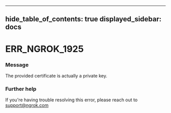 

---
hide_table_of_contents: true
displayed_sidebar: docs
---


# ERR_NGROK_1925

### Message
The provided certificate is actually a private key.

<ErrorDetails error="err_ngrok_1925" />



### Further help
If you're having trouble resolving this error, please reach out to [support@ngrok.com](mailto:support@ngrok.com?subject=Help%20with%20ERR_NGROK_1925)

